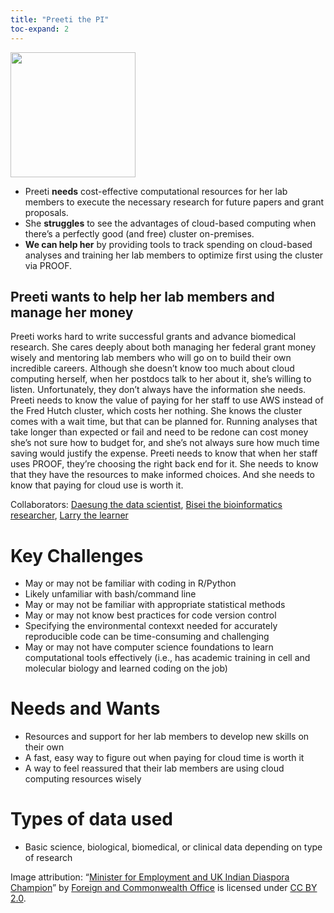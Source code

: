 ```yaml
---
title: "Preeti the PI"
toc-expand: 2
---
```


::: grid
::: {.g-col-12 .g-col-xl-3}
<img src="/img/preeti.jpg" width="200" height="200"/>
:::

::: {.g-col-12 .g-col-xl-8}
-   Preeti **needs** cost-effective computational resources for her lab members to execute the necessary research for future papers and grant proposals.
-   She **struggles** to see the advantages of cloud-based computing when there's a perfectly good (and free) cluster on-premises.
-   **We can help her** by providing tools to track spending on cloud-based analyses and training her lab members to optimize first using the cluster via PROOF.
:::
:::

::: lightblue-highlight
## Preeti wants to help her lab members and manage her money

Preeti works hard to write successful grants and advance biomedical research. She cares deeply about both managing her federal grant money wisely and mentoring lab members who will go on to build their own incredible careers. Although she doesn’t know too much about cloud computing herself, when her postdocs talk to her about it, she’s willing to listen. Unfortunately, they don’t always have the information she needs. Preeti needs to know the value of paying for her staff to use AWS instead of the Fred Hutch cluster, which costs her nothing. She knows the cluster comes with a wait time, but that can be planned for. Running analyses that take longer than expected or fail and need to be redone can cost money she’s not sure how to budget for, and she’s not always sure how much time saving would justify the expense. Preeti needs to know that when her staff uses PROOF, they’re choosing the right back end for it. She needs to know that they have the resources to make informed choices. And she needs to know that paying for cloud use is worth it.
:::

::: darkblue-highlight
Collaborators: [Daesung the data scientist](/family/proof/daesung-the-data-scientist.html), [Bisei the bioinformatics researcher](/family/proof/bisei-the-bioinformatics-researcher.html), [Larry the learner](/family/proof/larry-the-learner.html)
:::

# Key Challenges

-   May or may not be familiar with coding in R/Python
-   Likely unfamiliar with bash/command line
-   May or may not be familiar with appropriate statistical methods
-   May or may not know best practices for code version control
-   Specifying the environmental contexxt needed for accurately reproducible code can be time-consuming and challenging
-   May or may not have computer science foundations to learn computational tools effectively (i.e., has academic training in cell and molecular biology and learned coding on the job)

# Needs and Wants

-   Resources and support for her lab members to develop new skills on their own
-   A fast, easy way to figure out when paying for cloud time is worth it
-   A way to feel reassured that their lab members are using cloud computing resources wisely

# Types of data used

-   Basic science, biological, biomedical, or clinical data depending on type of research

<div>

Image attribution: "[Minister for Employment and UK Indian Diaspora Champion](https://www.flickr.com/photos/10246637@N04/19459927293)" by [Foreign and Commonwealth Office](https://www.flickr.com/photos/10246637@N04) is licensed under [CC BY 2.0](https://creativecommons.org/licenses/by/2.0/?ref=openverse).

</div>
